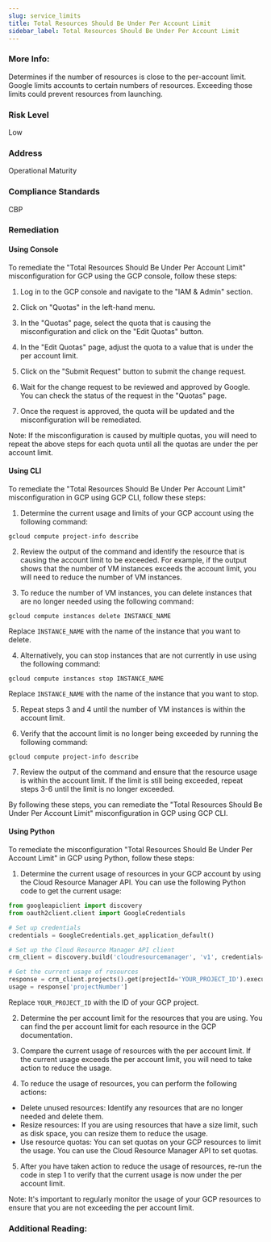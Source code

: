 ```yaml
---
slug: service_limits
title: Total Resources Should Be Under Per Account Limit
sidebar_label: Total Resources Should Be Under Per Account Limit
---
```


### More Info:

Determines if the number of resources is close to the per-account limit. Google limits accounts to certain numbers of resources. Exceeding those limits could prevent resources from launching.

### Risk Level

Low

### Address

Operational Maturity

### Compliance Standards

CBP

### Remediation

#### Using Console

To remediate the "Total Resources Should Be Under Per Account Limit" misconfiguration for GCP using the GCP console, follow these steps:

1. Log in to the GCP console and navigate to the "IAM & Admin" section.

2. Click on "Quotas" in the left-hand menu.

3. In the "Quotas" page, select the quota that is causing the misconfiguration and click on the "Edit Quotas" button.

4. In the "Edit Quotas" page, adjust the quota to a value that is under the per account limit.

5. Click on the "Submit Request" button to submit the change request.

6. Wait for the change request to be reviewed and approved by Google. You can check the status of the request in the "Quotas" page.

7. Once the request is approved, the quota will be updated and the misconfiguration will be remediated.

Note: If the misconfiguration is caused by multiple quotas, you will need to repeat the above steps for each quota until all the quotas are under the per account limit.

#### Using CLI

To remediate the "Total Resources Should Be Under Per Account Limit" misconfiguration in GCP using GCP CLI, follow these steps:

1. Determine the current usage and limits of your GCP account using the following command:
```
gcloud compute project-info describe
```

2. Review the output of the command and identify the resource that is causing the account limit to be exceeded. For example, if the output shows that the number of VM instances exceeds the account limit, you will need to reduce the number of VM instances.

3. To reduce the number of VM instances, you can delete instances that are no longer needed using the following command:
```
gcloud compute instances delete INSTANCE_NAME
```
Replace `INSTANCE_NAME` with the name of the instance that you want to delete.

4. Alternatively, you can stop instances that are not currently in use using the following command:
```
gcloud compute instances stop INSTANCE_NAME
```
Replace `INSTANCE_NAME` with the name of the instance that you want to stop.

5. Repeat steps 3 and 4 until the number of VM instances is within the account limit.

6. Verify that the account limit is no longer being exceeded by running the following command:
```
gcloud compute project-info describe
```

7. Review the output of the command and ensure that the resource usage is within the account limit. If the limit is still being exceeded, repeat steps 3-6 until the limit is no longer exceeded.

By following these steps, you can remediate the "Total Resources Should Be Under Per Account Limit" misconfiguration in GCP using GCP CLI.

#### Using Python

To remediate the misconfiguration "Total Resources Should Be Under Per Account Limit" in GCP using Python, follow these steps:

1. Determine the current usage of resources in your GCP account by using the Cloud Resource Manager API. You can use the following Python code to get the current usage:

```python
from googleapiclient import discovery
from oauth2client.client import GoogleCredentials

# Set up credentials
credentials = GoogleCredentials.get_application_default()

# Set up the Cloud Resource Manager API client
crm_client = discovery.build('cloudresourcemanager', 'v1', credentials=credentials)

# Get the current usage of resources
response = crm_client.projects().get(projectId='YOUR_PROJECT_ID').execute()
usage = response['projectNumber']
```

Replace `YOUR_PROJECT_ID` with the ID of your GCP project.

2. Determine the per account limit for the resources that you are using. You can find the per account limit for each resource in the GCP documentation.

3. Compare the current usage of resources with the per account limit. If the current usage exceeds the per account limit, you will need to take action to reduce the usage.

4. To reduce the usage of resources, you can perform the following actions:

- Delete unused resources: Identify any resources that are no longer needed and delete them.
- Resize resources: If you are using resources that have a size limit, such as disk space, you can resize them to reduce the usage.
- Use resource quotas: You can set quotas on your GCP resources to limit the usage. You can use the Cloud Resource Manager API to set quotas.

5. After you have taken action to reduce the usage of resources, re-run the code in step 1 to verify that the current usage is now under the per account limit.

Note: It's important to regularly monitor the usage of your GCP resources to ensure that you are not exceeding the per account limit.


### Additional Reading:



